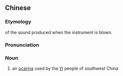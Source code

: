 {{also|阿乌}}
==Chinese==
{{zh-forms|s=阿乌}}

===Etymology===
{{onomatopoeic|zh}} of the sound produced when the instrument is blown.

===Pronunciation===
{{zh-pron
|m=āwū
|cat=n
}}

===Noun===
{{zh-noun}}

# {{lb|zh|musical instrument}} an [[ocarina]] used by the [[Yi]] people of southwest China